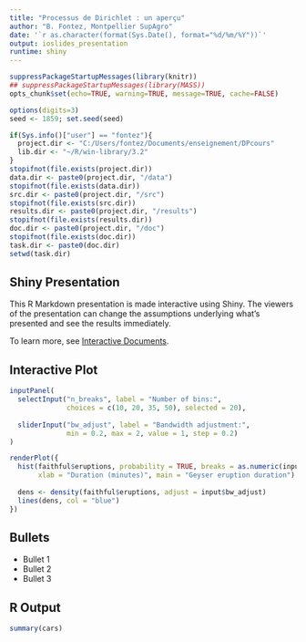 ```yaml
---
title: "Processus de Dirichlet : un aperçu"
author: "B. Fontez, Montpellier SupAgro"
date: '`r as.character(format(Sys.Date(), format="%d/%m/%Y"))`'
output: ioslides_presentation
runtime: shiny
---
```


```r
suppressPackageStartupMessages(library(knitr))
## suppressPackageStartupMessages(library(MASS))
opts_chunk$set(echo=TRUE, warning=TRUE, message=TRUE, cache=FALSE)

options(digits=3)
seed <- 1859; set.seed(seed)
```

```r
if(Sys.info()["user"] == "fontez"){
  project.dir <- "C:/Users/fontez/Documents/enseignement/DPcours"
  lib.dir <- "~/R/win-library/3.2"
}
stopifnot(file.exists(project.dir))
data.dir <- paste0(project.dir, "/data")
stopifnot(file.exists(data.dir))
src.dir <- paste0(project.dir, "/src")
stopifnot(file.exists(src.dir))
results.dir <- paste0(project.dir, "/results")
stopifnot(file.exists(results.dir))
doc.dir <- paste0(project.dir, "/doc")
stopifnot(file.exists(doc.dir))
task.dir <- paste0(doc.dir)
setwd(task.dir)
```

## Shiny Presentation

This R Markdown presentation is made interactive using Shiny. The viewers of the presentation can change the assumptions underlying what's presented and see the results immediately. 

To learn more, see [Interactive Documents](http://rmarkdown.rstudio.com/authoring_shiny.html).

## Interactive Plot

```r
inputPanel(
  selectInput("n_breaks", label = "Number of bins:",
              choices = c(10, 20, 35, 50), selected = 20),
  
  sliderInput("bw_adjust", label = "Bandwidth adjustment:",
              min = 0.2, max = 2, value = 1, step = 0.2)
)

renderPlot({
  hist(faithful$eruptions, probability = TRUE, breaks = as.numeric(input$n_breaks),
       xlab = "Duration (minutes)", main = "Geyser eruption duration")
  
  dens <- density(faithful$eruptions, adjust = input$bw_adjust)
  lines(dens, col = "blue")
})
```

## Bullets

- Bullet 1
- Bullet 2
- Bullet 3

## R Output

```r
summary(cars)
```


